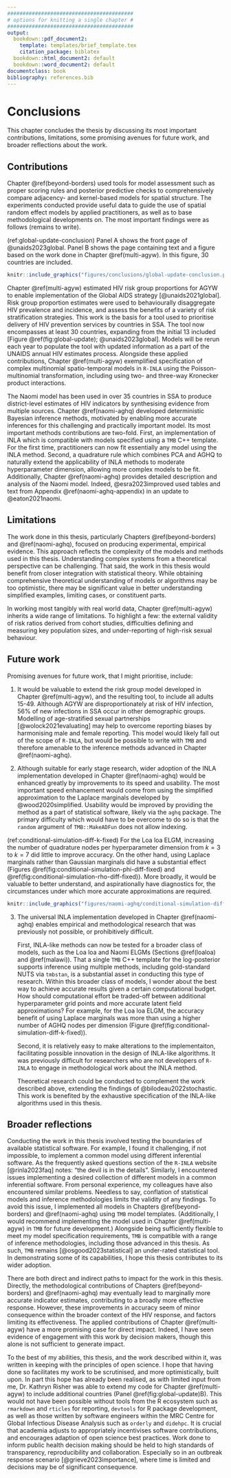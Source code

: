 ```yaml
---
#########################################
# options for knitting a single chapter #
#########################################
output:
  bookdown::pdf_document2:
    template: templates/brief_template.tex
    citation_package: biblatex
  bookdown::html_document2: default
  bookdown::word_document2: default
documentclass: book
bibliography: references.bib
---
```


# Conclusions {#conclusions}
\adjustmtc
\markboth{Conclusions}{}
<!-- For PDF output, include these two LaTeX commands after unnumbered chapter headings, otherwise the mini table of contents and the running header will show the previous chapter -->

<!-- JWE: Minor corrections often involve (1) fixing typos, (2) clarifying things, (3) elaborating on the contributions to science and implications of the PhD in the conclusions chapter [by far the most common point of examiner feedback] -->

This chapter concludes the thesis by discussing its most important contributions, limitations, some promising avenues for future work, and broader reflections about the work.

## Contributions

Chapter \@ref(beyond-borders) used tools for model assessment such as proper scoring rules and posterior predictive checks to comprehensively compare adjacency- and kernel-based models for spatial structure.
The experiments conducted provide useful data to guide the use of spatial random effect models by applied practitioners, as well as to base methodological developments on.
The most important findings were as follows (remains to write).

(ref:global-update-conclusion) Panel A shows the front page of @unaids2023global. Panel B shows the page containing text and a figure based on the work done in Chapter \@ref(multi-agyw). In this figure, 30 countries are included.

```r
knitr::include_graphics("figures/conclusions/global-update-conclusion.png")
```

Chapter \@ref(multi-agyw) estimated HIV risk group proportions for AGYW to enable implementation of the Global AIDS strategy [@unaids2021global].
Risk group proportion estimates were used to behaviourally disaggregate HIV prevalence and incidence, and assess the benefits of a variety of risk stratification strategies.
This work is the basis for a tool used to prioritise delivery of HIV prevention services by countries in SSA.
The tool now encompasses at least 30 countries, expanding from the initial 13 included [Figure \@ref(fig:global-update); @unaids2023global].
Models will be rerun each year to populate the tool with updated information as a part of the UNAIDS annual HIV estimates process.
Alongside these applied contributions, Chapter \@ref(multi-agyw) exemplified specification of complex multinomial spatio-temporal models in `R-INLA` using the Poisson-multinomial transformation, including using two- and three-way Kronecker product interactions.


The Naomi model has been used in over 35 countries in SSA to produce district-level estimates of HIV indicators by synthesising evidence from multiple sources.
Chapter \@ref(naomi-aghq) developed deterministic Bayesian inference methods, motivated by enabling more accurate inferences for this challenging and practically important model.
Its most important methods contributions are two-fold.
First, an implementation of INLA which is compatible with models specified using a `TMB` C++ template.
For the first time, practitioners can now fit essentially any model using the INLA method.
Second, a quadrature rule which combines PCA and AGHQ to naturally extend the applicability of INLA methods to moderate hyperparameter dimension, allowing more complex models to be fit.
Additionally, Chapter \@ref(naomi-aghq) provides detailed description and analysis of the Naomi model.
Indeed, @esra2023improved used tables and text from Appendix \@ref(naomi-aghq-appendix) in an update to @eaton2021naomi.

## Limitations

The work done in this thesis, particularly Chapters \@ref(beyond-borders) and \@ref(naomi-aghq), focused on producing experimental, empirical evidence. 
This approach reflects the complexity of the models and methods used in this thesis.
Understanding complex systems from a theoretical perspective can be challenging.
That said, the work in this thesis would benefit from closer integration with statistical theory.
While obtaining comprehensive theoretical understanding of models or algorithms may be too optimistic, there may be significant value in better understanding simplified examples, limiting cases, or constituent parts.

In working most tangibly with real world data, Chapter \@ref(multi-agyw) inherits a wide range of limitations.
To highlight a few:
the external validity of risk ratios derived from cohort studies, difficulties defining and measuring key population sizes, and under-reporting of high-risk sexual behaviour.

## Future work

Promising avenues for future work, that I might prioritise, include:

1. It would be valuable to extend the risk group model developed in Chapter \@ref(multi-agyw), and the resulting tool, to include all adults 15-49.
Although AGYW are disproportionately at risk of HIV infection, 56% of new infections in SSA occur in other demographic groups.
Modelling of age-stratified sexual partnerships [@wolock2021evaluating] may help to overcome reporting biases by harmonising male and female reporting.
This model would likely fall out of the scope of `R-INLA`, but would be possible to write with `TMB` and therefore amenable to the inference methods advanced in Chapter \@ref(naomi-aghq).

2. Although suitable for early stage research, wider adoption of the INLA implementation developed in Chapter \@ref(naomi-aghq) would be enhanced greatly by improvements to its speed and usability.
The most important speed enhancement would come from using the simplified approximation to the Laplace marginals developed by @wood2020simplified.
Usability would be improved by providing the method as a part of statistical software, likely via the `aghq` package.
The primary difficulty which would have to be overcome to do so is that the `random` argument of `TMB::MakeADFun` does not allow indexing.

(ref:conditional-simulation-diff-k-fixed) For the Loa loa ELGM, increasing the number of quadrature nodes per hyperparameter dimension from $k = 3$ to $k = 7$ did little to improve accuracy. On the other hand, using Laplace marginals rather than Gaussian marginals did have a substantial effect (Figures \@ref(fig:conditional-simulation-phi-diff-fixed) and \@ref(fig:conditional-simulation-rho-diff-fixed)). More broadly, it would be valuable to better understand, and aspirationally have diagnostics for, the circumstances under which more accurate approximations are required.

```r
knitr::include_graphics("figures/naomi-aghq/conditional-simulation-diff-k-fixed.png")
```

3. The universal INLA implementation developed in Chapter \@ref(naomi-aghq) enables empirical and methodological research that was previously not possible, or prohibitively difficult.

    First, INLA-like methods can now be tested for a broader class of models, such as the Loa loa and Naomi ELGMs (Sections \@ref(loaloa) and \@ref(malawi)).
    That a single `TMB` C++ template for the log-posterior supports inference using multiple methods, including gold-standard NUTS via `tmbstan`, is a substantial asset in conducting this type of research.
    Within this broader class of models, I wonder about the best way to achieve accurate results given a certain computational budget.
    How should computational effort be traded-off between additional hyperparameter grid points and more accurate latent field approximations?
    For example, for the Loa loa ELGM, the accuracy benefit of using Laplace marginals was more than using a higher number of AGHQ nodes per dimension (Figure \@ref(fig:conditional-simulation-diff-k-fixed)).

    Second, it is relatively easy to make alterations to the implementaiton, facilitating possible innovation in the design of INLA-like algorithms.
    It was previously difficult for researchers who are not developers of `R-INLA` to engage in methodological work about the INLA method.

    Theoretical research could be conducted to complement the work described above, extending the findings of @bilodeau2022stochastic.
    This work is benefited by the exhaustive specification of the INLA-like algorithms used in this thesis.

## Broader reflections

Conducting the work in this thesis involved testing the boundaries of available statistical software.
For example, I found it challenging, if not impossible, to implement a common model using different inferential software.
As the frequently asked questions section of the `R-INLA` website [@rinla2023faq] notes: "the devil is in the details".
Similarly, I encountered issues implementing a desired collection of different models in a common inferential software.
From personal experience, my colleagues have also encountered similar problems.
Needless to say, conflation of statistical models and inference methodologies limits the validity of any findings.
To avoid this issue, I implemented all models in Chapters \@ref(beyond-borders) and \@ref(naomi-aghq) using `TMB` model templates.
(Additionally, I would recommend implementing the model used in Chapter \@ref(multi-agyw) in `TMB` for future development.)
Alongside being sufficiently flexible to meet my model specification requirements, `TMB` is compatible with a range of inference methodologies, including those advanced in this thesis.
As such, `TMB` remains [@osgood2023statistical] an under-rated statistical tool.
In demonstrating some of its capabilities, I hope this thesis contributes to its wider adoption.

There are both direct and indirect paths to impact for the work in this thesis.
Directly, the methodological contributions of Chapters \@ref(beyond-borders) and \@ref(naomi-aghq) may eventually lead to marginally more accurate indicator estimates, contributing to a broadly more effective response.
However, these improvements in accuracy seem of minor consequence within the broader context of the HIV response, and factors limiting its effectiveness.
The applied contributions of Chapter \@ref(multi-agyw) have a more promising case for direct impact.
Indeed, I have seen evidence of engagement with this work by decision makers, though this alone is not sufficient to generate impact.

To the best of my abilities, this thesis, and the work described within it, was written in keeping with the principles of open science.
I hope that having done so facilitates my work to be scrutinised, and more optimistically, built upon.
In part this hope has already been realised, as with limited input from me, Dr. Kathryn Risher was able to extend my code for Chapter \@ref(multi-agyw) to include additional countries (Panel \@ref(fig:global-update)B).
This would not have been possible without tools from the R ecosystem such as `rmarkdown` and `rticles` for reporting, `devtools` for R package development, as well as those written by software engineers within the MRC Centre for Global Infectious Disease Analysis such as `orderly` and `didehpc`.
It is crucial that academia adjusts to appropriately incentivises software contributions, and encourages adaption of open science best practices.
Work done to inform public health decision making should be held to high standards of transparency, reproducibility and collaboration.
Especially so in an outbreak response scenario [@grieve2023importance], where time is limited and decisions may be of significant consequence.

<!-- Aims for HIV response going forward, and the surveillance capabilities needed to meet them. -->
<!-- Greater reliance on routine health system data. -->
<!-- It is not recommended to include HIV testing in nationally representative household surveys in low (<2%) HIV prevalence settings [@world2005guidelines]. -->
<!-- Patient-level HIV data systems [@world2017consolidated] and case-based surveillance (CBS). -->
<!-- Integration of HIV services with other health programs and strengthening of health systems. -->
